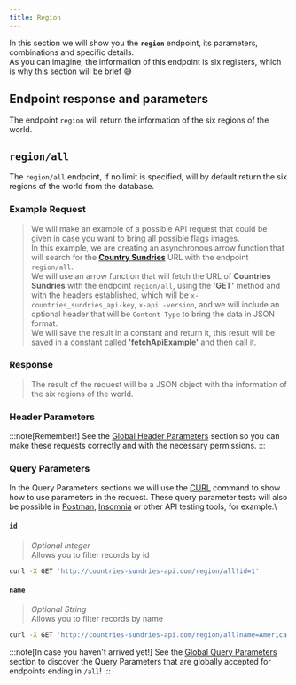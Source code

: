 ```yaml
---
title: Region
---
```



In this section we will show you the **`region`** endpoint, its parameters, combinations and specific details.\
As you can imagine, the information of this endpoint is six registers, which is why this section will be brief 😅

## Endpoint response and parameters

The endpoint `region` will return the information of the six regions of the world.

## `region/all`
The `region/all` endpoint, if no limit is specified, will by default return the six regions of the world from the database.

### Example Request

>We will make an example of a possible API request that could be given in case you want to bring all possible flags images.\
In this example, we are creating an asynchronous arrow function that will search for the [**Country Sundries**](http://countries-sundries-api.com/) URL with the endpoint `region/all`.\
We will use an arrow function that will fetch the URL of **Countries Sundries** with the endpoint `region/all`, using the **'GET'** method and with the headers established, which will be `x-countries_sundries_api-key`, `x-api -version`, and we will include an optional header that will be `Content-Type` to bring the data in JSON format.\
We will save the result in a constant and return it, this result will be saved in a constant called **'fetchApiExample'** and then call it.

<CodeExampleRegionAll />

### Response
>The result of the request will be a JSON object with the information of the six regions of the world.

<CodeResponseRegionAll />

### Header Parameters
:::note[Remember!]
See the [Global Header Parameters](/docs/api-reference/global-header-parameters) section so you can make these requests correctly and with the necessary permissions.
:::

### Query Parameters
In the Query Parameters sections we will use the [CURL](https://curl.se/) command to show how to use parameters in the request. These query parameter tests will also be possible in [Postman](https://www.postman.com/), [Insomnia](https://insomnia.rest/) or other API testing tools, for example.\

#### `id`
> _Optional Integer_\
Allows you to filter records by id
```bash
curl -X GET 'http://countries-sundries-api.com/region/all?id=1'
```

#### `name`
> _Optional String_\
Allows you to filter records by name
```bash
curl -X GET 'http://countries-sundries-api.com/region/all?name=America'
```

:::note[In case you haven't arrived yet!]
See the [Global Query Parameters](/docs/api-reference/global-query-parameters) section to discover the Query Parameters that are globally accepted for endpoints ending in `/all`!
:::